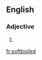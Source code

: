 ==English==

===Adjective===
{{en-adj|-}}

# {{alternative spelling of|[[soft-boiled]]}}

[[fr:softboiled]]